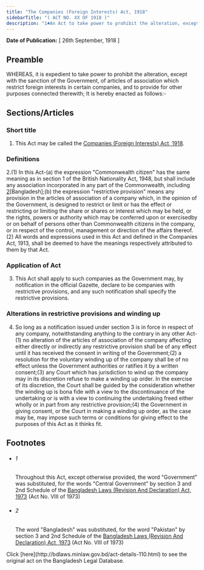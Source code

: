 ```yaml
---
title: "The Companies (Foreign Interests) Act, 1918"
sidebarTitle: "( ACT NO. XX OF 1918 )"
description: "1♣An Act to take power to prohibit the alteration, except with the sanction of the Government, of articles of association which restrict foreign interests in certain companies, and to provide for other purposes connected therewith."
---
```


**Date of Publication:** [ 26th September, 1918 ]

## Preamble

WHEREAS, it is expedient to take power to prohibit the alteration, except with the sanction of the Government, of articles of association which restrict foreign interests in certain companies, and to provide for other purposes connected therewith; It is hereby enacted as follows:-

## Sections/Articles

### Short title

1. This Act may be called the [Companies (Foreign Interests) Act, 1918](/act-110.html "Companies (Foreign Interests) Act, 1918").

### Definitions

2.(1) In this Act-(a) the expression "Commonwealth citizen" has the same meaning as in section 1 of the British Nationality Act, 1948, but shall include any association incorporated in any part of the Commonwealth, including [2](1)[Bangladesh];(b) the expression "restrictive provision" means any provision in the articles of association of a company which, in the opinion of the Government, is designed to restrict or limit or has the effect or restricting or limiting the share or shares or interest which may be held, or the rights, powers or authority which may be conferred upon or exercisedby or on behalf of persons other than Commonwealth citizens in the company, or in respect of the control, management or direction of the affairs thereof.(2) All words and expressions used in this Act and defined in the Companies Act, 1913, shall be deemed to have the meanings respectively attributed to them by that Act.

### Application of Act

3. This Act shall apply to such companies as the Government may, by notification in the official Gazette, declare to be companies with restrictive provisions, and any such notification shall specify the restrictive provisions.

### Alterations in restrictive provisions and winding up

4. So long as a notification issued under section 3 is in force in respect of any company, notwithstanding anything to the contrary in any other Act-(1) no alteration of the articles of association of the company affecting either directly or indirectly any restrictive provision shall be of any effect until it has received the consent in writing of the Government;(2) a resolution for the voluntary winding up of the company shall be of no effect unless the Government authorities or ratifies it by a written consent;(3) any Court which has jurisdiction to wind up the company may in its discretion refuse to make a winding up order. In the exercise of its discretion, the Court shall be guided by the consideration whether the winding up is bona fide with a view to the discontinuance of the undertaking or is with a view to continuing the undertaking freed either wholly or in part from any restrictive provision;(4) the Government in giving consent, or the Court in making a winding up order, as the case may be, may impose such terms or conditions for giving effect to the purposes of this Act as it thinks fit.

## Footnotes

- ###### 1

  Throughout this Act, except otherwise provided, the word "Government" was substituted, for the words "Central Government" by section 3 and 2nd Schedule of the [Bangladesh Laws (Revision And Declaration) Act, 1973](/act-430.html "Bangladesh Laws (Revision And Declaration) Act, 1973") (Act No. VIII of 1973)

- ###### 2

  The word "Bangladesh" was substituted, for the word "Pakistan" by section 3 and 2nd Schedule of the [Bangladesh Laws (Revision And Declaration) Act, 1973](/act-430.html "Bangladesh Laws (Revision And Declaration) Act, 1973") (Act No. VIII of 1973)

<Note>
  Click [here](http://bdlaws.minlaw.gov.bd/act-details-110.html) to see the original act on the Bangladesh Legal Database.
</Note>
